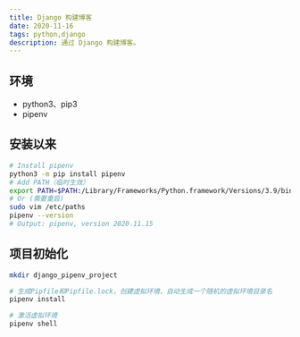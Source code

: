 ```yaml
---
title: Django 构建博客
date: 2020-11-16
tags: python,django
description: 通过 Django 构建博客。
---
```


## 环境

- python3、pip3
- pipenv

## 安装以来

```bash
# Install pipenv
python3 -m pip install pipenv
# Add PATH（临时生效）
export PATH=$PATH:/Library/Frameworks/Python.framework/Versions/3.9/bin
# Or (需要重启)
sudo vim /etc/paths
pipenv --version
# Output: pipenv, version 2020.11.15
```

## 项目初始化

```bash
mkdir django_pipenv_project

# 生成Pipfile和Pipfile.lock，创建虚拟环境，自动生成一个随机的虚拟环境目录名
pipenv install

# 激活虚拟环境
pipenv shell
```